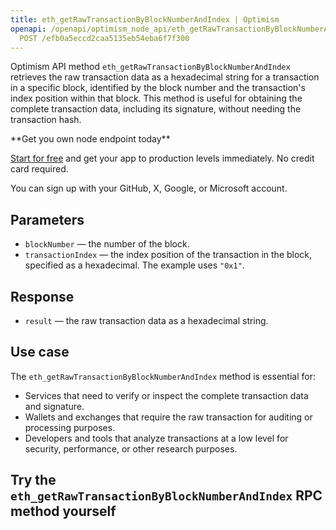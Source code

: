 ---
title: eth_getRawTransactionByBlockNumberAndIndex | Optimism
openapi: /openapi/optimism_node_api/eth_getRawTransactionByBlockNumberAndIndex.json
  POST /efb0a5eccd2caa5135eb54eba6f7f300
---

Optimism API method `eth_getRawTransactionByBlockNumberAndIndex` retrieves the raw transaction data as a hexadecimal string for a transaction in a specific block, identified by the block number and the transaction's index position within that block. This method is useful for obtaining the complete transaction data, including its signature, without needing the transaction hash.

<Check>
**Get you own node endpoint today**

[Start for free](https://console.chainstack.com/) and get your app to production levels immediately. No credit card required.

You can sign up with your GitHub, X, Google, or Microsoft account.
</Check>


## Parameters

* `blockNumber` — the number of the block.
* `transactionIndex` — the index position of the transaction in the block, specified as a hexadecimal. The example uses `"0x1"`.

## Response

* `result` — the raw transaction data as a hexadecimal string.

## Use case

The `eth_getRawTransactionByBlockNumberAndIndex` method is essential for:

* Services that need to verify or inspect the complete transaction data and signature.
* Wallets and exchanges that require the raw transaction for auditing or processing purposes.
* Developers and tools that analyze transactions at a low level for security, performance, or other research purposes.

## Try the `eth_getRawTransactionByBlockNumberAndIndex` RPC method yourself